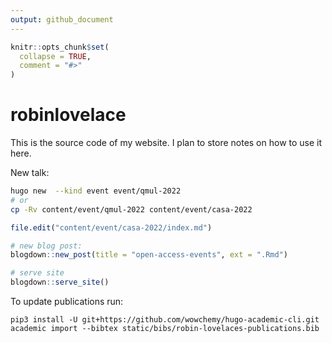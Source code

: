 ```yaml
---
output: github_document
---
```


<!-- README.md is generated from README.Rmd. Please edit that file -->

```r
knitr::opts_chunk$set(
  collapse = TRUE,
  comment = "#>"
)
```


# robinlovelace

This is the source code of my website.
I plan to store notes on how to use it here.

New talk:


```bash
hugo new  --kind event event/qmul-2022
# or
cp -Rv content/event/qmul-2022 content/event/casa-2022
```

```r
file.edit("content/event/casa-2022/index.md")

# new blog post:
blogdown::new_post(title = "open-access-events", ext = ".Rmd")

# serve site
blogdown::serve_site()
```

To update publications run:

```
pip3 install -U git+https://github.com/wowchemy/hugo-academic-cli.git
academic import --bibtex static/bibs/robin-lovelaces-publications.bib
```


